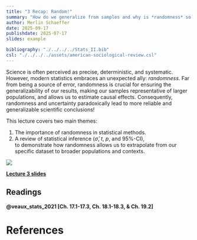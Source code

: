 ```yaml
---
title: "3 Recap: Random!"
summary: "How do we generalize from samples and why is *randomness* so extremely important in statistics."
author: Merlin Schaeffer
date: 2025-09-17
publishdate: 2025-07-17
slides: example

bibliography: "./../../../Stats_II.bib"
csl: "./../../../assets/american-sociological-review.csl"
---
```


Science is often perceived as precise, deterministic, and systematic. However, modern statistics embraces an unexpected ally: *randomness*. Far from being a source of error, randomness is crucial for ensuring the generalizability of our results, making our samples representative of larger populations, and allows us to estimate causal effects. Consequently, randomness and uncertainty paradoxically lead to more reliable and generalizable scientific conclusions!

This lecture covers two main themes:

1. The importance of randomness in statistical methods.
2. A review of statistical inference ($\hat{\sigma}$, $t$, $p$, and $95\%\text{-CI}$),<br> to demonstrate how randomness allows us to extrapolate from our specific dataset to broader populations and contexts.

![](https://c.tenor.com/5PepR8rD4U0AAAAC/throwing-dice-quavo.gif)

[**Lecture 3 slides**](/Lectures/3-Random/3-Random.html)

## Readings

**@veaux_stats_2021[Ch. 17.1-17.3, Ch. 18.1-18.3, & Ch. 19.2]**

# References
